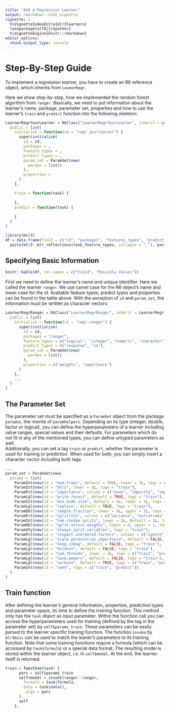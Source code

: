 ```yaml
---
title: "Add a Regression Learner"
output: rmarkdown::html_vignette
vignette: >
  %\VignetteIndexEntry{mlr3learners}
  \usepackage[utf8]{inputenc}
  %\VignetteEngine{knitr::rmarkdown}
editor_options: 
  chunk_output_type: console
---
```

# Step-By-Step Guide
To implement a regression learner, you have to create an R6 reference object, which inherits from `LeanerRegr`.

Here we show step-by-step, how we implemented the random forest algorithm from `ranger`.
Basically, we need to put information about the learner's name, package, parameter set, properties and how to use the learner's `train` and `predict` function into the following skeleton:


```r
LearnerRegrYourLearner = R6Class("LearnerRegrYourLearner", inherit = LearnerRegr,
  public = list(
    initialize = function(id = "regr.yourlearner") {
      super$initialize(
        id = id,
        packages = ,
        feature_types = ,
        predict_types = ,
        param_set = ParamSet$new(
          params = list()
        ),
        properties = 
      )
    },

    train = function(task) {
    
    },
    predict = function(task) {
  
    }
  )
)
```

```r
library(mlr3)
df = data.frame(field = c("id", "packages", "features_types", "predict_types", "param_set", "properties"), "possible_values" = c("id", "package name as character variable",
  paste(mlr3::mlr_reflections$task_feature_types, collapse = ","), paste(mlr3::mlr_reflections$predict_types$regr, collapse = ","), "ParamSet from the package paradox", paste(mlr3::mlr_reflections$learner_properties$regr, collapse = ",")))
```

## Specifying Basic Information
```r
knitr::kable(df, col.names = c("Field", "Possible Values"))
```

First we need to define the learner's name and unique identifier. Here we called the learner `ranger`. We use camel case for the R6 object's name and lower case for the id. Available feature types, predict types and properties can be found in the table above. With the exception of `id` and `param_set`, the information must be written as character vectors:

```r
LearnerRegrRanger = R6Class("LearnerRegrRanger", inherit = LearnerRegr,
  public = list(
    initialize = function(id = "regr.ranger") {
      super$initialize(
        id = id,
        packages = "ranger",
        feature_types = c("logical", "integer", "numeric", "character", "factor", "ordered"),
        predict_types = c("response", "se"),
        param_set = ParamSet$new(
          params = list()
        ),
        properties = c("weights", "importance")
      )
    },
    ...
  )
)
```

## The Parameter Set
The parameter set must be specified as a `ParamSet` object from the package `paradox`, the rewrite of `paramhelpers`. 
Depending on its type (integer, double, factor or logical), you can define the hyperparameters of a learner including value ranges, special values and their defaults.
For parameters which do not fit in any of the mentioned types, you can define untyped parameters as well.  
Additionally, you can set a tag `train` or `predict`, whether the parameter is used for training or prediction.
When used for both, you can simply insert a character vector including both tags. 

```r
...
param_set = ParamSet$new(
  params = list(
    ParamInt$new(id = "num.trees", default = 500L, lower = 1L, tags = c("train", "predict")),
    ParamInt$new(id = "mtry", lower = 1L, tags = "train"),
    ParamFct$new(id = "importance", values = c("none", "impurity", "impurity_corrected", "permutation"), tags = "train"),
    ParamLgl$new(id = "write.forest", default = TRUE, tags = "train"),
    ParamInt$new(id = "min.node.size", default = 5L, lower = 1L, tags = "train"), # for probability == TRUE, def = 10
    ParamLgl$new(id = "replace", default = TRUE, tags = "train"),
    ParamDbl$new(id = "sample.fraction", lower = 0L, upper = 1L, tags = "train"), # for replace == FALSE, def = 0.632
    ParamFct$new(id = "splitrule", values = c("variance", "extratrees", "maxstat"), default = "variance", tags = "train"),
    ParamInt$new(id = "num.random.splits", lower = 1L, default = 1L, tags = "train"), # requires = quote(splitrule == "extratrees")
    ParamDbl$new(id = "split.select.weights", lower = 0, upper = 1, tags = "train"),
    ParamUty$new(id = "always.split.variables", tags = "train"),
    ParamFct$new(id = "respect.unordered.factors", values = c("ignore", "order", "partition"), default = "ignore", tags = "train"), # for splitrule == "extratree= partition
    ParamLgl$new(id = "scale.permutation.importance", default = FALSE, tags = "train"), #requires = quote(importance == "permutation")
    ParamLgl$new(id = "keep.inbag", default = FALSE, tags = "train"),
    ParamLgl$new(id = "holdout", default = FALSE, tags = "train"), 
    ParamInt$new(id = "num.threads", lower = 1L, tags = c("train", "predict")),
    ParamLgl$new(id = "save.memory", default = FALSE, tags = "train"),
    ParamLgl$new(id = "verbose", default = TRUE, tags = c("train", "predict")),
    ParamInt$new(id = "seed", tags = c("train", "predict"))
  )
)
```

## Train function
After defining the learner's  general information, properties, prediction types and parameter space, its time to define the training function.
This method only has the `task` object as input parameter.
Within the function call you can access the hyperparameters used for training (defined by the tag in the parameter set) by `self$params_train`.
Those parameters can be easily parsed to the learner specific training function.
The function `invoke` by `mlr3misc` can be used to match the leaner's parameters to its training function.
Note that some training functions require a formula (which can be accessed by `task$formula`) or a special data format.
The resulting model is stored within the learner object, i.e. in `self$model`.
At the end, the learner itself is returned.

```r
train = function(task) {
      pars = self$params_train
      self$model = invoke(ranger::ranger,
        formula = task$formula,
        data = task$data(),
        .args = pars
      )
      self
    },
```
